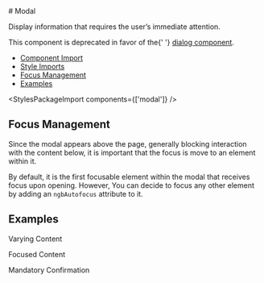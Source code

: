 
<Meta of={modalStories} />

<div className="docs-title">
  # Modal

  <nav>
    <link-design of={JSON.stringify(modalStories)}></link-design>
    <NgbComponentDemoLink component="modal" />
  </nav>
</div>

<p className="lead">Display information that requires the user’s immediate attention.</p>

<NgbComponentBanner component="modal" />

<div className="banner banner-warning mb-24">
  This component is deprecated in favor of the{' '}
  <a href="/?path=/docs/562eac2b-6dc1-4007-ba8e-4e981cef0cbc--docs">dialog component</a>.
</div>

<ul>
  <li>
    <a href="#component-import" target="_self">
      Component Import
    </a>
  </li>
  <li>
    <a href="#style-imports" target="_self">
      Style Imports
    </a>
  </li>
  <li>
    <a href="#focus-management" target="_self">
      Focus Management
    </a>
  </li>
  <li>
    <a href="#examples" target="_self">
      Examples
    </a>
  </li>
</ul>

<NgbComponentImport module="NgbModalModule" />

<StylesPackageImport components={['modal']} />

## Focus Management

Since the modal appears above the page, generally blocking interaction with the content below,
it is important that the focus is move to an element within it.

By default, it is the first focusable element within the modal that receives focus upon opening.
However, You can decide to focus any other element by adding an `ngbAutofocus` attribute to it.

## Examples

<PostTabs>
  <PostTabHeader panel="varying-content">Varying Content</PostTabHeader>
  <PostTabPanel name="varying-content">
    <Source code={modalVaryingContent} language="typescript"/>
  </PostTabPanel>

<PostTabHeader panel="focused-content">Focused Content</PostTabHeader>
<PostTabPanel name="focused-content">
  <Source code={modalFocusedContent} language="typescript" />
</PostTabPanel>

  <PostTabHeader panel="blocking">Mandatory Confirmation</PostTabHeader>
  <PostTabPanel name="blocking">
    <Source code={modalBlocking} language="typescript"/>
  </PostTabPanel>
</PostTabs>
